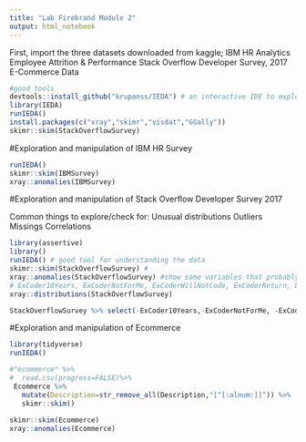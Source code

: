 ```yaml
---
title: "Lab Firebrand Module 2"
output: html_notebook
---
```


First, import the three datasets downloaded from kaggle;
IBM HR Analytics Employee Attrition & Performance
Stack Overflow Developer Survey, 2017
E-Commerce Data
```r
#good tools 
devtools::install_github("krupanss/IEDA") # an interactive IDE to explore data
library(IEDA)
runIEDA()
install.packages(c("xray","skimr","visdat","GGally"))
skimr::skim(StackOverflowSurvey)

```
#Exploration and manipulation of IBM HR Survey
```r
runIEDA()
skimr::skim(IBMSurvey)
xray::anomalies(IBMSurvey)
```
#Exploration and manipulation of Stack Overflow Developer Survey 2017

Common things to explore/check for:
Unusual distributions
Outliers
Missings
Correlations
```r

library(assertive)
library()
runIEDA() # good tool for understanding the data
skimr::skim(StackOverflowSurvey) #
xray::anomalies(StackOverflowSurvey) #show some variables that probably don't fit in the model
# ExCoder10Years, ExCoderNotForMe, ExCoderWillNotCode, ExCoderReturn, ExCoderBalance, ExCoderBelonged, ExCoderActive, ExCoderSkills, YearsCodedJobPast, MobileDeveloperType, ExpectedSalary, TimeAfterBootcamp, NonDeveloper
xray::distributions(StackOverflowSurvey)

StackOverflowSurvey %>% select(-ExCoder10Years,-ExCoderNotForMe, -ExCoderWillNotCode, -ExCoderReturn, -ExCoderBalance, -ExCoderBelonged, -ExCoderActive, -ExCoderSkills, -YearsCodedJobPast, -MobileDeveloperType, -ExpectedSalary, -TimeAfterBootcamp, -NonDeveloperType)

```
#Exploration and manipulation of Ecommerce
```r
library(tidyverse)
runIEDA()

#"ecommerce" %>%
#  read.csv(progress=FALSE)%>%
 Ecommerce %>%
   mutate(Description=str_remove_all(Description,"[^[:alnum:]]")) %>%
   skimr::skim()
 
skimr::skim(Ecommerce)
xray::anomalies(Ecommerce)
```
